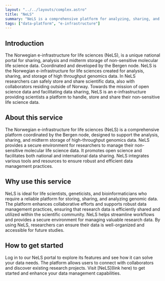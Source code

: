 ```yaml
---
layout: "../../layouts/complex.astro"
title: "NeLS"
summary: "NeLS is a comprehensive platform for analyzing, sharing, and storing high-throughput genomics data securely."
tags: ["data-platform", "e-infrastructure"]
---
```


## Introduction

The Norwegian e-infrastructure for life sciences (NeLS), is a unique national portal for sharing, analysis and midterm storage of non-sensitive molecular life science data. Coordinated and developed by the Bergen node. NeLS is the Norwegian e-infrastructure for life sciences created for analysis, sharing, and storage of high throughput genomics data. In NeLS researchers can safely store and share scientific data, also with collaborators residing outside of Norway. Towards the mission of open science data and facilitating data sharing, NeLS is an e-infrastructure providing scientists a platform to handle, store and share their non-sensitive life science data.

## About this service

The Norwegian e-infrastructure for life sciences (NeLS) is a comprehensive platform coordinated by the Bergen node, designed to support the analysis, sharing, and midterm storage of high-throughput genomics data. NeLS provides a secure environment for researchers to manage their non-sensitive molecular life science data. It promotes open science and facilitates both national and international data sharing. NeLS integrates various tools and resources to ensure robust and efficient data management practices.

## Why use this service

NeLS is ideal for life scientists, geneticists, and bioinformaticians who require a reliable platform for storing, sharing, and analyzing genomic data. The platform enhances collaborative efforts and supports robust data management practices, ensuring that research data is efficiently shared and utilized within the scientific community. NeLS helps streamline workflows and provides a secure environment for managing valuable research data. By using NeLS, researchers can ensure their data is well-organized and accessible for future studies.

## How to get started

Log in to our NeLS portal to explore its features and see how it can solve your data needs. The platform allows users to connect with collaborators and discover existing research projects. Visit [NeLS](link here) to get started and enhance your data management capabilities.

